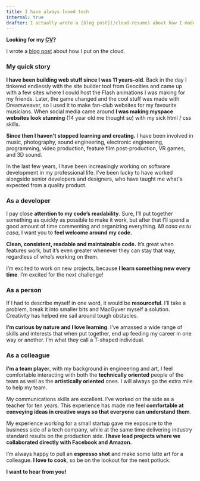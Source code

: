 ```yaml
---
title: I have always loved tech
internal: true
drafter: I actually wrote a [blog post](/cloud-resume) about how I made it.
---
```


**Looking for my [CV](https://www.dropbox.com/s/f3xspfu207c3l2u/Alejandro_Aspinwall_Software_Engineer_CV.pdf?dl=0)?**

I wrote a [blog post](/cloud-resume) about how I put on the cloud.

### My quick story

**I have been building web stuff since I was 11 years-old**. Back in the day I tinkered endlessly with the site builder tool from Geocities and came up with a few sites where I could host the Flash animations I was making for my friends. Later, the game changed and the cool stuff was made with Dreamweaver, so I used it to make fan-club websites for my favourite musicians. When social media came around **I was making myspace websites look stunning** (14 year old me thought so) with my sick html / css skills.

**Since then I haven't stopped learning and creating.** I have been involved in music, photography, sound engineering, electronic engineering, programming, video production, feature film post-production, VR games, and 3D sound.

In the last few years, I have been increasingly working on software development in my professional life. I've been lucky to have worked alongside senior developers and designers, who have taught me what's expected from a quality product.

### As a developer

I pay close **attention to my code’s readability**. Sure, I’ll put together something as quickly as possible to make it work, but after that I’ll spend a good amount of time commenting and organizing everything. _Mi casa es tu casa_, I want you to **feel welcome around my code.**

**Clean, consistent, readable and maintainable code.** It’s great when features work, but it’s even greater whenever they can stay that way, regardless of who’s working on them.

I’m excited to work on new projects, because **I learn something new every time**. I’m excited for the next challenge!

### As a person

If I had to describe myself in one word, it would be **resourceful**. I’ll take a problem, break it into smaller bits and MacGyver myself a solution. Creativity has helped me sail around tough obstacles.

**I’m curious by nature and I love learning**. I’ve amassed a wide range of skills and interests that when put together, end up feeding my career in one way or another. I’m what they call a <span id='tshaped'>T-shaped individual</span>.

### As a colleague

**I’m a team player**, with my background in engineering and art, I feel comfortable interacting with both the **technically oriented** people of the team as well as the **artistically oriented** ones. I will always go the extra mile to help my team.

My communications skills are excellent. I’ve worked on the side as a teacher for ten years. This experience has made me feel **comfortable at conveying ideas in creative ways so that everyone can understand them**.

My experience working for a small startup gave me exposure to the business side of a tech company, while at the same time delivering industry standard results on the production side. **I have lead projects where we collaborated directly with Facebook and Amazon.**

I’m always happy to pull an **espresso shot** and make some latte art for a colleague. **I love to cook**, so be on the lookout for the next potluck.

**I want to hear from you!**
